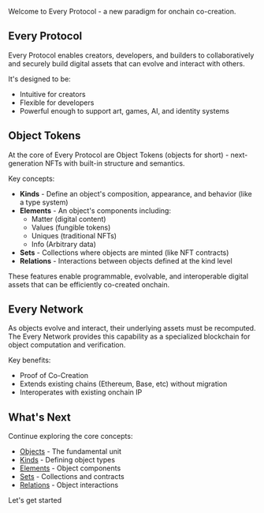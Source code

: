 Welcome to Every Protocol - a new paradigm for onchain co-creation.

## Every Protocol

Every Protocol enables creators, developers, and builders to collaboratively and securely build digital assets that can evolve and interact with others.

It's designed to be:
- Intuitive for creators
- Flexible for developers
- Powerful enough to support art, games, AI, and identity systems

## Object Tokens

At the core of Every Protocol are Object Tokens (objects for short) - next-generation NFTs with built-in structure and semantics.

Key concepts:
- **Kinds** - Define an object's composition, appearance, and behavior (like a type system)
- **Elements** - An object's components including:
  - Matter (digital content)
  - Values (fungible tokens)
  - Uniques (traditional NFTs)
  - Info (Arbitrary data)
- **Sets** - Collections where objects are minted (like NFT contracts)
- **Relations** - Interactions between objects defined at the kind level

These features enable programmable, evolvable, and interoperable digital assets that can be efficiently co-created onchain.

## Every Network

As objects evolve and interact, their underlying assets must be recomputed. The Every Network provides this capability as a specialized blockchain for object computation and verification.

Key benefits:
- Proof of Co-Creation
- Extends existing chains (Ethereum, Base, etc) without migration
- Interoperates with existing onchain IP

## What's Next

Continue exploring the core concepts:

- [Objects](/concepts/objects) - The fundamental unit
- [Kinds](/concepts/kinds) - Defining object types
- [Elements](/concepts/elements) - Object components
- [Sets](/concepts/sets) - Collections and contracts
- [Relations](/concepts/relations) - Object interactions

Let's get started
